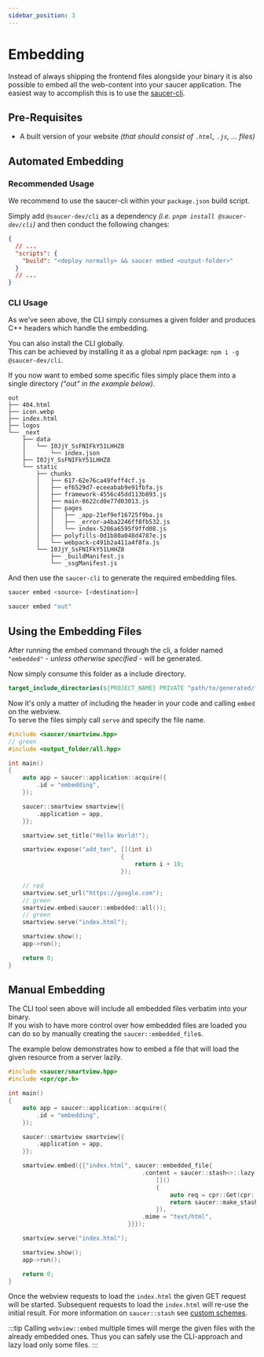 ```yaml
---
sidebar_position: 3
---
```


# Embedding

Instead of always shipping the frontend files alongside your binary it is also possible to embed all the web-content into your saucer application.
The easiest way to accomplish this is to use the [saucer-cli](https://github.com/saucer/cli).

## Pre-Requisites

- A built version of your website _(that should consist of `.html`, `.js`, ... files)_

## Automated Embedding

### Recommended Usage

We recommend to use the saucer-cli within your `package.json` build script.

Simply add `@saucer-dev/cli` as a dependency _(i.e. `pnpm install @saucer-dev/cli`)_ and then conduct the following changes:

```json
{
  // ...
  "scripts": {
    "build": "<deploy normally> && saucer embed <output-folder>"
  }
  // ...
}
```

### CLI Usage

As we've seen above, the CLI simply consumes a given folder and produces C++ headers which handle the embedding.  

You can also install the CLI globally.  
This can be achieved by installing it as a global npm package: `npm i -g @saucer-dev/cli`.

If you now want to embed some specific files simply place them into a single directory _("out" in the example below)_.

```text title="Example: Folder Structure"
out
├── 404.html
├── icon.webp
├── index.html
├── logos
└── _next
    ├── data
    │   └── I0JjY_SsFNIFkY51LHHZ8
    │       └── index.json
    ├── I0JjY_SsFNIFkY51LHHZ8
    └── static
        ├── chunks
        │   ├── 617-62e76ca49feff4cf.js
        │   ├── ef6529d7-eceeabab9e91fbfa.js
        │   ├── framework-4556c45dd113b893.js
        │   ├── main-8622cd0e77d03013.js
        │   ├── pages
        │   │   ├── _app-21ef9ef16725f9ba.js
        │   │   ├── _error-a4ba2246ff8fb532.js
        │   │   └── index-5206a6595f9ffd08.js
        │   ├── polyfills-0d1b80a048d4787e.js
        │   └── webpack-c491b2a411a4f8fa.js
        └── I0JjY_SsFNIFkY51LHHZ8
            ├── _buildManifest.js
            └── _ssgManifest.js
```

And then use the `saucer-cli` to generate the required embedding files.

```bash title="Command Syntax"
saucer embed <source> [<destination>]
```

```bash title="Example Command"
saucer embed "out"
```

## Using the Embedding Files

After running the embed command through the cli, a folder named `"embedded"` _- unless otherwise specified -_ will be generated.

Now simply consume this folder as a include directory.

```cmake title="Example: Consuming Embedded Folder"
target_include_directories(${PROJECT_NAME} PRIVATE "path/to/generated/folder")
```

Now it's only a matter of including the header in your code and calling `embed` on the webview.  
To serve the files simply call `serve` and specify the file name.

```cpp title="Example: Using Embedded Files"
#include <saucer/smartview.hpp>
// green
#include <output_folder/all.hpp>

int main()
{
    auto app = saucer::application::acquire({
        .id = "embedding",
    });

    saucer::smartview smartview{{
        .application = app,
    }};

    smartview.set_title("Hello World!");

    smartview.expose("add_ten", [](int i)
                                {
                                    return i + 10;
                                });

    // red
    smartview.set_url("https://google.com");
    // green
    smartview.embed(saucer::embedded::all());
    // green
    smartview.serve("index.html");

    smartview.show();
    app->run();

    return 0;
}
```

## Manual Embedding

The CLI tool seen above will include all embedded files verbatim into your binary.  
If you wish to have more control over how embedded files are loaded you can do so by manually creating the `saucer::embedded_file`s.

The example below demonstrates how to embed a file that will load the given resource from a server lazily.

```cpp title="Example: Lazy Embedding"
#include <saucer/smartview.hpp>
#include <cpr/cpr.h>

int main()
{
    auto app = saucer::application::acquire({
        .id = "embedding",
    });

    saucer::smartview smartview{{
        .application = app,
    }};

    smartview.embed({{"index.html", saucer::embedded_file{
                                      .content = saucer::stash<>::lazy(
                                          []()
                                          {
                                              auto req = cpr::Get(cpr::Url{"..."});
                                              return saucer::make_stash(req.text);
                                          }),
                                      .mime = "text/html",
                                  }}});

    smartview.serve("index.html");

    smartview.show();
    app->run();

    return 0;
}
```

Once the webview requests to load the `index.html` the given GET request will be started. 
Subsequent requests to load the `index.html` will re-use the initial result. For more information on `saucer::stash` see [custom schemes](advanced/schemes.mdx).

:::tip
Calling `webview::embed` multiple times will merge the given files with the already embedded ones. Thus you can safely use the CLI-approach and lazy load only some files.
:::
